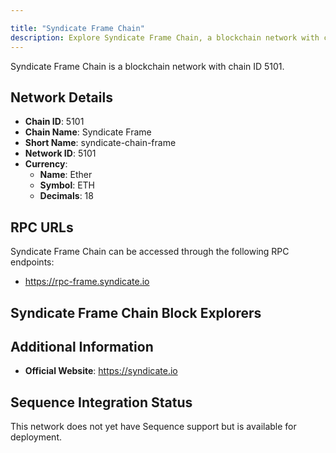 ```yaml
---

title: "Syndicate Frame Chain"
description: Explore Syndicate Frame Chain, a blockchain network with chain ID 5101. Learn about its native currency, Ether, and how to interact with the network.
---
```




Syndicate Frame Chain is a blockchain network with chain ID 5101.

## Network Details

- **Chain ID**: 5101
- **Chain Name**: Syndicate Frame
- **Short Name**: syndicate-chain-frame
- **Network ID**: 5101
- **Currency**: 
  - **Name**: Ether
  - **Symbol**: ETH
  - **Decimals**: 18

## RPC URLs

Syndicate Frame Chain can be accessed through the following RPC endpoints:

- https://rpc-frame.syndicate.io

## Syndicate Frame Chain Block Explorers



## Additional Information

- **Official Website**: https://syndicate.io

## Sequence Integration Status

This network does not yet have Sequence support but is available for deployment.
